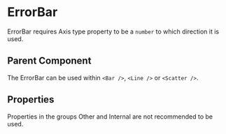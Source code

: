 
# ErrorBar

ErrorBar requires Axis type property to be a `number` to which direction it is used.

<Meta of={ComponentStories} />

<Canvas of={ComponentStories.API} layout='padded'/>

## Parent Component

The ErrorBar can be used within `<Bar />`, `<Line />` or `<Scatter />`.

## Properties

Properties in the groups Other and Internal are not recommended to be used.

<Controls of={ComponentStories.API} />
